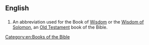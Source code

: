 ==English==

==={{abbreviation}}===
{{en-abbr}}

# {{biblical}} An abbreviation used for the Book of [[Wisdom]] or the [[Wisdom of Solomon]], an [[Old Testament]] book of the Bible. 

[[Category:en:Books of the Bible]]